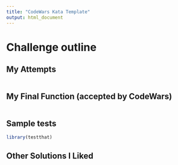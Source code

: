 ```yaml
---
title: "CodeWars Kata Template"
output: html_document
---
```



# Challenge outline




## My Attempts

```r


```


## My Final Function (accepted by CodeWars)

```r

```

## Sample tests

```r
library(testthat)


```


## Other Solutions I Liked

```r



```


